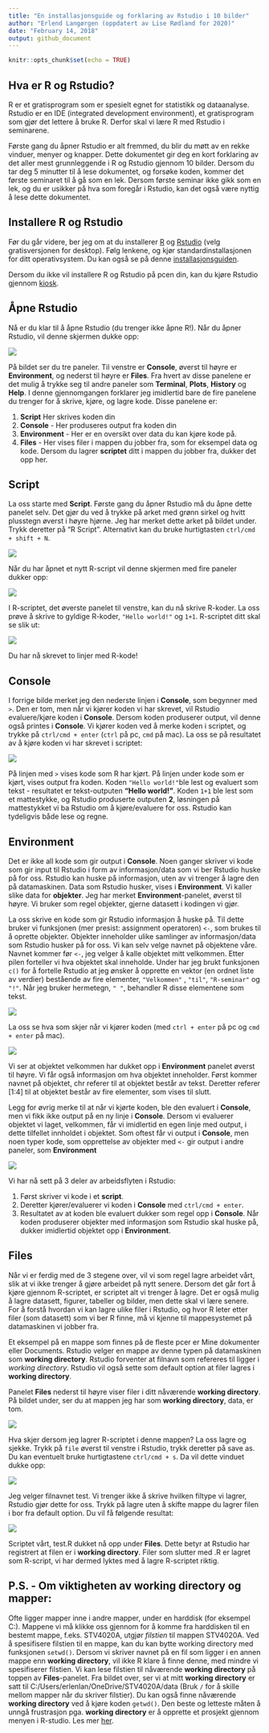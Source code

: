 ```yaml
---
title: "En installasjonsguide og forklaring av Rstudio i 10 bilder"
author: "Erlend Langørgen (oppdatert av Lise Rødland for 2020)"
date: "February 14, 2018"
output: github_document
---
```


```r
knitr::opts_chunk$set(echo = TRUE)
```

## Hva er R og Rstudio?

R er et gratisprogram som er spesielt egnet for statistikk og dataanalyse. Rstudio er en IDE (integrated development environment), et gratisprogram  som gjør det lettere å bruke R. Derfor skal vi lære R med Rstudio i seminarene.

Første gang du åpner Rstudio er alt fremmed, du blir du møtt av en rekke vinduer, menyer og knapper. Dette dokumentet gir deg en kort forklaring av det aller mest grunnleggende i R og Rstudio gjennom 10 bilder. Dersom du tar deg 5 minutter til å lese dokumentet, og forsøke koden, kommer det første seminaret til å gå som en lek. Dersom første seminar ikke gikk som en lek, og du er usikker på hva som foregår i Rstudio, kan det også være nyttig å lese dette dokumentet.

## Installere R og Rstudio

Før du går videre, ber jeg om at du installerer [R](https://cloud.r-project.org/) og [Rstudio](https://www.rstudio.com/products/rstudio/download/) (velg gratisversjonen for desktop). Følg lenkene, og kjør standardinstallasjonen for ditt operativsystem. Du kan også se på denne [installasjonsguiden](https://github.com/liserodland/STV1020/blob/main/doc/Installasjonsguide.md). 

Dersom du ikke vil installere R og Rstudio på pcen din, kan du kjøre Rstudio gjennom [kiosk](https://kiosk.uio.no/RDWeb/Pages/en-US/login.aspx?ReturnUrl=/RDWeb/Pages/en-US/Default.aspx/kontor). 

##  Åpne Rstudio

Nå er du klar til å åpne Rstudio (du trenger ikke åpne R!). Når du åpner Rstudio, vil denne skjermen dukke opp: 

![](../bilder/Rstudio1.PNG)

På bildet ser du tre paneler. Til venstre er **Console**, øverst til høyre er **Environment**, og nederst til høyre er **Files**. Fra hvert av disse panelene er det mulig å trykke seg til andre paneler som **Terminal**, **Plots**, **History** og **Help**. I denne gjennomgangen forklarer jeg imidlertid bare de fire panelene du trenger for å skrive, kjøre, og lagre kode. Disse panelene er: 

1. **Script** Her skrives koden din 
2. **Console** - Her produseres output fra koden din
3. **Environment** - Her er en oversikt over data du kan kjøre kode på.
4. **Files** - Her vises filer i mappen du jobber fra, som for eksempel data og kode. Dersom du lagrer **scriptet** ditt i mappen du jobber fra, dukker det opp her.

## Script

La oss starte med **Script**. Første gang du åpner Rstudio må du åpne dette panelet selv. Det gjør du ved å trykke på arket med grønn sirkel og hvitt plusstegn øverst i høyre hjørne. Jeg har merket dette arket på bildet under. Trykk deretter på "R Script". Alternativt kan du bruke hurtigtasten `ctrl/cmd + shift + N`. 

![](../bilder/Rstudio2.PNG)

Når du har åpnet et nytt R-script vil denne skjermen med fire paneler dukker opp:

![](../bilder/Rstudio3.PNG)

I R-scriptet, det øverste panelet til venstre, kan du nå skrive R-koder. La oss prøve å skrive to gyldige R-koder, `"Hello world!"` og `1+1`. R-scriptet ditt skal se slik ut:

![](../bilder/Rstudio4.PNG)

Du har nå skrevet to linjer med R-kode!


## Console

I forrige bilde merket jeg den nederste linjen i **Console**, som begynner med `>`. Den er tom, men når vi kjører koden vi har skrevet, vil Rstudio evaluere/kjøre koden i **Console**. Dersom koden produserer output, vil denne også printes i **Console**. Vi kjører koden ved å merke koden i scriptet, og trykke på `ctrl/cmd + enter` (`ctrl` på pc, `cmd` på mac). La oss se på resultatet av å kjøre koden vi har skrevet i scriptet:

![](../bilder/Rstudio5.PNG)

På linjen med `>` vises kode som R har kjørt. På linjen under kode som er kjørt, vises output fra koden. Koden `"Hello world!"`ble lest og evaluert som tekst - resultatet er tekst-outputen **"Hello world!"**. Koden `1+1` ble lest som et mattestykke, og Rstudio produserte outputen **2**, løsningen på mattestykket vi ba Rstudio om å kjøre/evaluere for oss. Rstudio kan tydeligvis både lese og regne. 

## Environment

Det er ikke all kode som gir output i **Console**. Noen ganger skriver vi kode som gir input til Rstudio i form av informasjon/data som vi ber Rstudio huske på for oss. Rstudio kan huske på informasjon, uten av vi trenger å lagre den på datamaskinen. Data som Rstudio husker, vises i **Environment**. Vi kaller slike data for **objekter**. Jeg har merket **Environment**-panelet, øverst til høyre. Vi bruker som regel objekter, gjerne datasett i kodingen vi gjør.  

La oss skrive en kode som gir Rstudio informasjon å huske på. Til dette bruker vi funksjonen (mer presist: assignment operatoren) `<-`, som brukes til å oprette objekter. Objekter inneholder ulike samlinger av informasjon/data som Rstudio husker på for oss. Vi kan selv velge navnet på objektene våre. Navnet kommer før `<-`, jeg velger å kalle objektet mitt velkommen. Etter pilen forteller vi hva objektet skal inneholde. Under har jeg brukt funksjonen `c()` for å fortelle Rstudio at jeg ønsker å opprette en vektor (en ordnet liste av verdier) bestående av fire elementer, `"Velkommen"` , `"til"`, `"R-seminar"` og `"!"`. Når jeg bruker hermetegn, `" "`, behandler R disse elementene som tekst.

![](../bilder/Rstudio6.PNG)

La oss se hva som skjer når vi kjører koden (med `ctrl + enter` på pc og `cmd + enter` på mac).
 
![](../bilder/Rstudio7.PNG)

Vi ser at objektet velkommen har dukket opp i **Environment** panelet øverst til høyre. Vi får også informasjon om hva objektet inneholder. Først kommer navnet på objektet, chr referer til at objektet består av tekst. Deretter referer [1:4] til at objektet består av fire elementer, som vises til slutt. 

Legg for øvrig merke til at når vi kjørte koden, ble den evaluert i **Console**, men vi fikk ikke output på en ny linje i **Console**. Dersom vi evaluerer objektet vi laget, velkommen, får vi imidlertid en egen linje med output, i dette tilfellet innholdet i objektet. Som oftest får vi output i **Console**, men noen typer kode, som opprettelse av objekter med `<-` gir output i andre paneler, som **Environment**

![](../bilder/Rstudio8.PNG)


Vi har nå sett på 3 deler av arbeidsflyten i Rstudio:

1. Først skriver vi kode i et **script**.
2. Deretter kjører/evaluerer vi koden i **Console** med `ctrl/cmd + enter`.
3. Resultatet av at koden ble evaluert dukker som regel opp i **Console**. Når koden produserer objekter med informasjon som Rstudio skal huske på, dukker imidlertid objektet opp i **Environment**. 


## Files

Når vi er ferdig med de 3 stegene over, vil vi som regel lagre arbeidet vårt, slik at vi ikke trenger å gjøre arbeidet på nytt senere. Dersom det går fort å kjøre gjennom R-scriptet, er scriptet alt vi trenger å lagre. Det er også mulig å lagre datasett, figurer, tabeller og bilder, men dette skal vi lære senere. For å forstå hvordan vi kan lagre ulike filer i Rstudio, og hvor R leter etter filer (som datasett) som vi ber R finne, må vi kjenne til mappesystemet på datamaskinen vi jobber fra. 

Et eksempel på en mappe som finnes på de fleste pcer er Mine dokumenter eller Documents.  Rstudio velger en mappe av denne typen på datamaskinen som **working directory**. Rstudio forventer at filnavn som refereres til ligger i *working directory*. Rstudio vil også sette som default option at filer lagres i **working directory**.

Panelet **Files** nederst til høyre viser filer i ditt nåværende **working directory**. På bildet under, ser du at mappen jeg har som **working directory**, data, er tom. 

![](../bilder/Rstudio8.PNG)

Hva skjer dersom jeg lagrer R-scriptet i denne mappen? La oss lagre og sjekke. Trykk på `file` øverst til venstre i Rstudio, trykk deretter på save as. Du kan eventuelt bruke hurtigtastene `ctrl/cmd + s`. Da vil dette vinduet dukke opp: 

![](../bilder/Rstudio9.PNG)

Jeg velger filnavnet test. Vi trenger ikke å skrive hvilken filtype vi lagrer, Rstudio gjør dette for oss. Trykk på lagre uten å skifte mappe du lagrer filen i bor fra default option. Du vil få følgende resultat:

![](../bilder/Rstudio10.PNG)

Scriptet vårt, test.R dukket nå opp under **Files**. Dette betyr at Rstudio har registrert at filen er i **working directory**. Filer som slutter med .R er lagret som R-script, vi har dermed lyktes med å lagre R-scriptet riktig.

## P.S. - Om viktigheten av working directory og mapper:

Ofte ligger mapper inne i andre mapper, under en harddisk (for eksempel C:). Mappene vi må klikke oss gjennom for å komme fra harddisken til en bestemt mappe, f.eks. STV4020A, utgjør *filstien* til mappen STV4020A. Ved å spesifisere filstien til en mappe, kan du kan bytte working directory med funksjonen `setwd()`. Dersom vi skriver navnet på en fil som ligger i en annen mappe enn **working directory**, vil ikke R klare å finne denne, med mindre vi spesifiserer filstien. Vi kan lese filstien til nåværende **working directory** på toppen av **Files**-panelet. Fra bildet over, ser vi at mitt **working directory** er satt til C:/Users/erlenlan/OneDrive/STV4020A/data (Bruk `/` for å skille mellom mapper når du skriver filstier). Du kan også finne nåværende **working directory** ved å kjøre koden `getwd()`. Den beste og letteste måten å unngå frustrasjon pga. **working directory** er å opprette et prosjekt gjennom menyen i R-studio. Les mer [her](https://r4ds.had.co.nz/workflow-projects.html). 






















